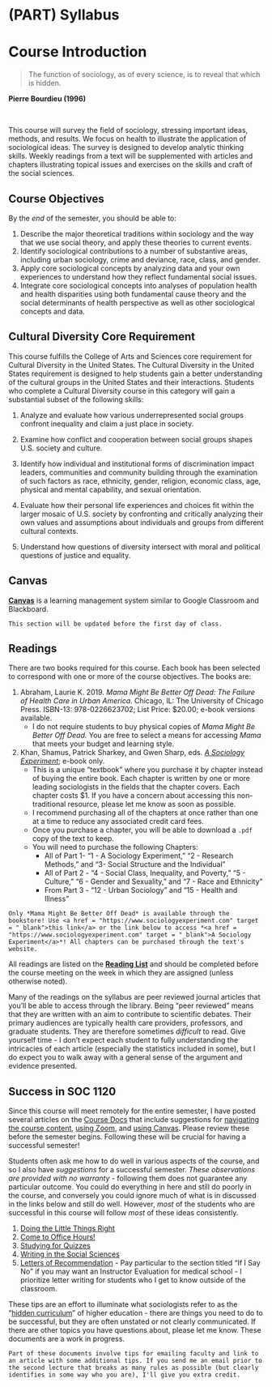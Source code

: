 # (PART) Syllabus {-}

# Course Introduction

> The function of sociology, as of every science, is to reveal that which is hidden.

**Pierre Bourdieu (1996)**

</br>

This course will survey the field of sociology, stressing important ideas, methods, and results. We focus on health to illustrate the application of sociological ideas. The survey is designed to develop analytic thinking skills. Weekly readings from a text will be supplemented with articles and chapters illustrating topical issues and exercises on the skills and craft of the social sciences.

## Course Objectives

By the *end* of the semester, you should be able to:

  1. Describe the major theoretical traditions within sociology and the way that we use social theory, and apply these theories to current events.
  2. Identify sociological contributions to a number of substantive areas, including urban sociology, crime and deviance, race, class, and gender.
  3. Apply core sociological concepts by analyzing data and your own experiences to understand how they reflect fundamental social issues.
  4. Integrate core sociological concepts into analyses of population health and health disparities using both fundamental cause theory and the social determinants of health perspective as well as other sociological concepts and data.

## Cultural Diversity Core Requirement

This course fulfills the College of Arts and Sciences core requirement for Cultural Diversity in the United States. The Cultural Diversity in the United States requirement is designed to help students gain a better understanding of the cultural groups in the United States and their interactions. Students who complete a Cultural Diversity course in this category will gain a substantial subset of the following skills:

1.  Analyze and evaluate how various underrepresented social groups confront inequality and claim a just place in society.

2.  Examine how conflict and cooperation between social groups shapes U.S. society and culture.

3.  Identify how individual and institutional forms of discrimination impact leaders, communities and community building through the examination of such factors as race, ethnicity, gender, religion, economic class, age, physical and mental capability, and sexual orientation.

4.  Evaluate how their personal life experiences and choices fit within the larger mosaic of U.S. society by confronting and critically analyzing their own values and assumptions about individuals and groups from different cultural contexts.

5.  Understand how questions of diversity intersect with moral and political questions of justice and equality.

## Canvas

**<a href = "https://Canvas.slu.edu" target = "_blank">Canvas</a>** is a learning management system similar to Google Classroom and Blackboard. 

```block
This section will be updated before the first day of class.
```

## Readings

There are two books required for this course. Each book has been selected to correspond with one or more of the course objectives. The books are:

1.  Abraham, Laurie K. 2019. *Mama Might Be Better Off Dead: The Failure of Health Care in Urban America*. Chicago, IL: The University of Chicago Press. ISBN-13: 978-0226623702; List Price: $20.00; e-book versions available.
    * I do not require students to buy physical copies of *Mama Might Be Better Off Dead.* You are free to select a means for accessing *Mama* that meets your budget and learning style.

2. Khan, Shamus, Patrick Sharkey, and Gwen Sharp, eds. *<a href = "https://www.sociologyexperiment.com" target = "_blank">A Sociology Experiment</a>*; e-book only.
    * This is a unique "textbook" where you purchase it by chapter instead of buying the entire book. Each chapter is written by one or more leading sociologists in the fields that the chapter covers. Each chapter costs $1. If you have a concern about accessing this non-traditional resource, please let me know as soon as possible. 
    * I recommend purchasing all of the chapters at once rather than one at a time to reduce any associated credit card fees.
    * Once you purchase a chapter, you will be able to download a `.pdf` copy of the text to keep.
    * You will need to purchase the following Chapters:
      * All of Part 1- "1 - A Sociology Experiment," "2 - Research Methods," and "3- Social Structure and the Individual"
      * All of Part 2 - "4 - Social Class, Inequality, and Poverty," "5 - Culture," "6 - Gender and Sexuality," and "7 - Race and Ethnicity"
      * From Part 3 - "12 - Urban Sociology" and "15 - Health and Illness"

```block
Only *Mama Might Be Better Off Dead* is available through the bookstore! Use <a href = "https://www.sociologyexperiment.com" target = "_blank">this link</a> or the link below to access *<a href = "https://www.sociologyexperiment.com" target = "_blank">A Sociology Experiment</a>*! All chapters can be purchased through the text's website.
```

All readings are listed on the [**Reading List**](/syllabus/lecture-schedule.html) and should be completed before the course meeting on the week in which they are assigned (unless otherwise noted). 

Many of the readings on the syllabus are peer reviewed journal articles that you'll be able to access through the library. Being "peer reviewed" means that they are written with an aim to contribute to scientific debates. Their primary audiences are typically health care providers, professors, and graduate students. They are therefore sometimes *difficult* to read. Give yourself time - I don't expect each student to fully understanding the intricacies of each article (especially the statistics included in some), but I do expect you to walk away with a general sense of the argument and evidence presented.

## Success in SOC 1120

Since this course will meet remotely for the entire semester, I have posted several articles on the <a href = "https://slu-soc1120.github.io/docs/" target = "_blank">Course Docs</a> that include suggestions for <a href = "https://slu-soc1120.github.io/docs/start_around/" target = "_blank">navigating the course content</a>,  <a href = "https://slu-soc1120.github.io/docs/start_zoom/" target = "_blank">using Zoom</a>, and <a href = "https://slu-soc1120.github.io/docs/start_canvas/" target = "_blank">using Canvas</a>. Please review these before the semester begins. Following these will be crucial for having a successful semester!

Students often ask me how to do well in various aspects of the course, and so I also have *suggestions* for a successful semester. *These observations are provided with no warranty* - following them does not guarantee any particular outcome. You could do everything in here and still do poorly in the course, and conversely you could ignore much of what is in discussed in the links below and still do well. However, *most* of the students who are successful in this course will follow *most* of these ideas consistently.

1. <a href = "https://slu-soc1120.github.io/docs/resources_little-things/" target = "_blank">Doing the Little Things Right</a>
2. <a href = "https://slu-soc1120.github.io/docs/resources_office-hours/" target = "_blank">Come to Office Hours!</a>
3. <a href = "https://slu-soc1120.github.io/docs/resources_quizzes/" target = "_blank">Studying for Quizzes</a>
4. <a href = "https://chris-prener.github.io/resources/students/writing/" target = "_blank">Writing in the Social Sciences</a>
5. <a href = "https://slu-soc1120.github.io/docs/resources_letters/" target = "_blank">Letters of Recommendation</a> - Pay particular to the section titled "If I Say No" if you may want an Instructor Evaluation for medical school - I prioritize letter writing for students who I get to know outside of the classroom.

These tips are an effort to illuminate what sociologists refer to as the "[hidden curriculum](https://books.google.com/books?hl=en&lr=&id=5r-TAgAAQBAJ&oi=fnd&pg=PP1&dq=hidden+curriculum#v=onepage&q=hidden%20curriculum&f=false)" of higher education - there are things you need to do to be successful, but they are often unstated or not clearly communicated. If there are other topics you have questions about, please let me know. These documents are a work in progress.

```block
Part of these documents involve tips for emailing faculty and link to an article with some additional tips. If you send me an email prior to the second lecture that breaks as many rules as possible (but clearly identifies in some way who you are), I'll give you extra credit.
```
